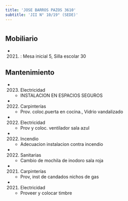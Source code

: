 ```yaml
---
title: 'JOSE BARROS PAZOS 3610'
subtitle: 'JII N° 10/19° (SEDE)'
---
```


#


## Mobiliario

*  (2021) : Mesa inicial 5, Silla escolar 30 





## Mantenimiento

*  (2023) Electricidad 
    + INSTALACION EN ESPACIOS SEGUROS

*  (2022) Carpinterías 
    + Prov. coloc.puerta en cocina., Vidrio vandalizado

*  (2022) Electricidad 
    + Prov y coloc. ventilador sala azul

*  (2022) Incendio 
    + Adecuacion instalacion contra incendio

*  (2022) Sanitarias 
    + Cambio de mochila de inodoro sala roja

*  (2021) Carpinterías 
    + Prov, inst de candados nichos de gas

*  (2021) Electricidad 
    + Proveer y colocar timbre




